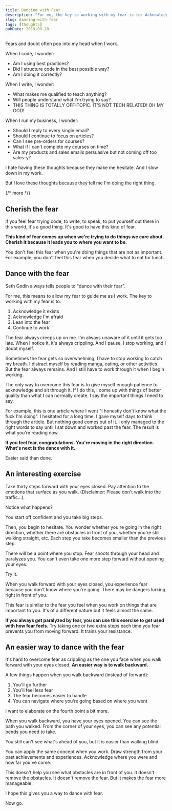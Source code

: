 ```yaml
---
title: Dancing with Fear
description: "For me, the key to working with my fear is to: Acknowledge it exists, acknowledge I'm afraid, lean into the fear, and continue to work"
slug: dancing-with-fear
tags: [thoughts]
pubDate: 2019-08-28
---
```


Fears and doubt often pop into my head when I work.

When I code, I wonder:

- Am I using best practices?
- Did I structure code in the best possible way?
- Am I doing it correctly?

When I write, I wonder:

- What makes me qualified to teach anything?
- Will people understand what I'm trying to say?
- THIS THING IS TOTALLY OFF-TOPIC. IT'S NOT TECH RELATED! OH MY GOD!

When I run my business, I wonder:

- Should I reply to every single email?
- Should I continue to focus on articles?
- Can I see pre-orders for courses?
- What if I can't complete my courses on time?
- Are my products and sales emails persuasive but not coming off too sales-y?

I hate having these thoughts because they make me hesitate. And I slow down in my work.

But I love these thoughts because they tell me I'm doing the right thing.

{/* more */}

## Cherish the fear

If you feel fear trying code, to write, to speak, to put yourself out there in this world, it's a good thing. It's good to have this kind of fear.

**This kind of fear comes up when we're trying to do things we care about. Cherish it because it leads you to where you want to be.**

You don't feel this fear when you're doing things that are not as important. For example, you don't feel this fear when you decide what to eat for lunch.

## Dance with the fear

Seth Godin always tells people to "dance with their fear".

For me, this means to allow my fear to guide me as I work. The key to working with my fear is to:

1. Acknowledge it exists
2. Acknowledge I'm afraid
3. Lean into the fear
4. Continue to work

The fear always creeps up on me. I'm always unaware of it until it gets too late. When I notice it, it's always crippling. And I pause, I stop working, and I doubt myself.

Sometimes the fear gets so overwhelming, I have to stop working to catch my breath. I distract myself by reading manga, eating, or other activities. But the fear always remains. And I still have to work through it when I begin working.

The only way to overcome this fear is to give myself enough patience to acknowledge and sit through it. If I do this, I come up with things of better quality than what I can normally create. I say the important things I need to say.

For example, this is one article where I went "I honestly don't know what the fuck I'm doing". I hesitated for a long time. I gave myself days to think through the article. But nothing good comes out of it. I only managed to the right words to say until I sat down and worked past the fear. The result is what you're reading now.

**If you feel fear, congratulations. You're moving in the right direction. What's next is the dance with it.**

Easier said than done.

## An interesting exercise

Take thirty steps forward with your eyes closed. Pay attention to the emotions that surface as you walk. (Disclaimer: Please don't walk into the traffic...).

Notice what happens?

You start off confident and you take big steps.

Then, you begin to hesitate. You wonder whether you're going in the right direction, whether there are obstacles in front of you, whether you're still walking straight, etc. Each step you take becomes smaller than the previous step.

There will be a point where you stop. Fear shoots through your head and paralyzes you. You can't even take one more step forward without opening your eyes.

Try it.

When you walk forward with your eyes closed, you experience fear because you don't know where you're going. There may be dangers lurking right in front of you.

This fear is similar to the fear you feel when you work on things that are important to you. It's of a different nature but it feels almost the same.

**If you always get paralyzed by fear, you can use this exercise to get used with how fear feels.** Try taking one or two extra steps each time you fear prevents you from moving forward. It trains your resistance.

## An easier way to dance with the fear

It's hard to overcome fear as crippling as the one you face when you walk forward with your eyes closed. **An easier way is to walk backward.**

A few things happen when you walk backward (instead of forward):

1. You'll go further
2. You'll feel less fear
3. The fear becomes easier to handle
4. You can navigate where you're going based on where you went

I want to elaborate on the fourth point a bit more.

When you walk backward, you have your eyes opened. You can see the path you walked. From the corner of your eyes, you can see any potential bends you need to take.

You still can't see what's ahead of you, but it is easier than walking blind.

You can apply the same concept when you work. Draw strength from your past achievements and experiences. Acknowledge where you were and how far you've come.

This doesn't help you see what obstacles are in front of you. It doesn't remove the obstacles. It doesn't remove the fear. But it makes the fear more manageable.

I hope this gives you a way to dance with fear.

Now go.

